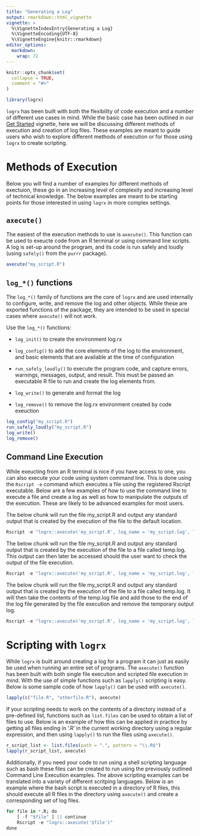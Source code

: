 ```yaml
---
title: "Generating a Log"
output: rmarkdown::html_vignette
vignette: >
  %\VignetteIndexEntry{Generating a Log}
  %\VignetteEncoding{UTF-8}
  %\VignetteEngine{knitr::rmarkdown}
editor_options: 
  markdown: 
    wrap: 72
---
```


```r
knitr::opts_chunk$set(
  collapse = TRUE,
  comment = "#>"
)

library(logrx)
```

`logrx` has been built with both the flexibility of code execution and a number of different use cases in mind.  While the basic case has been outlined in our [Get Started](https://atorus-research.github.io/logrx/articles/logrx.html) vignette, here we will be discussing different methods of execution and creation of log files.  These examples are meant to guide users who wish to explore different methods of execution or for those using ```logrx``` to create scripting.

# Methods of Execution
Below you will find a number of examples for different methods of exectuion, these go in an increasing level of complexity and increasing level of technical knowledge.  The below examples are meant to be starting points for those interested in using ```logrx``` in more complex settings.

## `axecute()`
The easiest of the execution methods to use is `axecute()`.  This function can be used to exeucte code from an R terminal or using command line scripts. A log is 
set-up around the program, and its code is run safely and loudly (using `safely()` from the `purrr` package).
```r
axecute("my_script.R")
```

## `log_*()` functions
The `log_*()` family of functions are the core of ```logrx``` and are used internally to configure, write, and remove the log and other objects.  While these are exported functions of the package, they are intended to be used in special cases where `axecute()` will not work.

Use the `log_*()` functions:

* `log_init()` to create the environment log.rx

* `log_config()` to add the core elements of the log to the environment, and basic elements that are available at the time of configuration

* `run_safely_loudly()` to execute the program code, and capture errors, warnings,
messages, output, and result.  This must be passed an executable R file to run and create the log elements from.

* `log_write()` to generate and format the log

* `log_remove()` to remove the log.rx environment created by code exeuction

```r
log_config("my_script.R")
run_safely_loudly("my_script.R")
log_write()
log_remove()
```

## Command Line Execution
While exeucting from an R terminal is nice if you have access to one, you can also execute your code using system command line.  This is done using the `Rscript -e` command which executes a file using the registered Rscript executable.  Below are a few examples of how to use the command line to execute a file and create a log as well as how to manipulate the outputs of the execution.  These are likely to be advanced examples for most users.

The below chunk will run the file my_script.R and output any standard output that is created by the execution of the file to the default location.
```r
Rscript -e "logrx::axecute('my_script.R', log_name = 'my_script.log', log_path = '.')"
```

The below chunk will run the file my_script.R and output any standard output that is created by the execution of the file to a file called temp.log.  This output can then later be accessed should the user want to check the output of the file execution.
```r
Rscript -e "logrx::axecute('my_script.R', log_name = 'my_script.log', log_path = '.')" > temp.log 2>&1
```

The below chunk will run the file my_script.R and output any standard output that is created by the execution of the file to a file called temp.log.  It will then take the contents of the temp.log file and add those to the end of the log file generated by the file execution and remove the temporary output log.
```r
Rscript -e "logrx::axecute('my_script.R', log_name = 'my_script.log', log_path = '.')" > temp.log 2>&1; cat my_script.log >> my_script.log; rm my_script.log
```


# Scripting with ```logrx```
While ```logrx``` is built around creating a log for a program it can just as easily be used when running an entire set of programs.  The `axecute()` function has been built with both single file execution and scripted file execution in mind.  With the use of simple functions such as `lapply()` scripting is easy.  Below is some sample code of how `lapply()` can be used with `axecute()`.

```r
lapply(c("file.R", "otherfile.R"), axecute)
```

If your scripting needs to work on the contents of a directory instead of a pre-defined list, functions such as `list.files` can be used to obtain a list of files to use.  Below is an example of how this can be applied in practice by getting all files ending in '.R' in the current working directory using a regular expression, and then using `lapply()` to run the files using `axecute()`.

```r
r_script_list <- list.files(path = ".", pattern = "\\.R$")
lapply(r_script_list, axecute)
```

Additionally, if you need your code to run using a shell scripting language such as bash these files can be created to run using the previously outlined Command Line Execution examples.  The above scripting examples can be translated into a variety of different scritping languages.  Below is an example where the bash script is executed in a directory of R files, this should execute all R files in the directory using `axecute()` and create a corresponding set of log files.

```r
for file in *.R; do
    [ -f "$file" ] || continue
    Rscript -e "logrx::axecute('$file')"
done
```